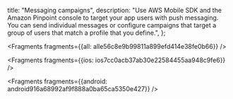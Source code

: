   title: "Messaging campaigns",
  description: "Use AWS Mobile SDK and the Amazon Pinpoint console to target your app users with push messaging. You can send individual messages or configure campaigns that target a group of users that match a profile that you define.",
};






<Fragments fragments={{all: alle56c8e9b99811a899efd414e38fe0b66}} />




<Fragments fragments={{ios: ios7cc0acb37ab30e22584455aa948c9fe6}} />



<Fragments fragments={{android: android916a68992af9f888a0ba65ca5350e427}} />